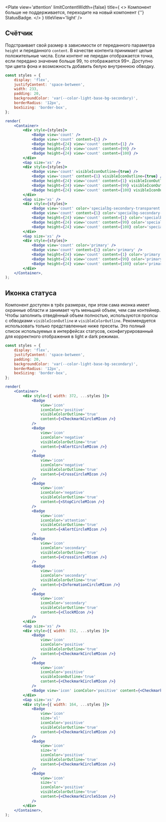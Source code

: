 
<Plate
    view='attention'
    limitContentWidth={false}
    title={
        <>
            Компонент больше не поддерживается, переходите на новый компонент {''}
            <Link href='https://core-ds.github.io/core-components/master/?path=/docs/statusbadge--docs'>
                StatusBadge.
            </Link>
        </>
    }
    titleView='light'
/>

## Счётчик

Подстраивает свой размер в зависимости от переданного параметра `height` и переданного `content`.
В качестве контента принимает целые положительные числа.
Если контент не передан отображается точка, если передано значение больше 99, то отображается 99+.
Доступно три цвета фона и возможность добавить белую внутреннюю обводку.

```jsx live
const styles = {
    display: 'flex',
    justifyContent: 'space-between',
    width: 233,
    padding: 20,
    backgroundColor: 'var(--color-light-base-bg-secondary)',
    borderRadius: '12px',
    boxSizing: 'border-box',
};

render(
    <Container>
        <div style={styles}>
            <Badge view='count' />
            <Badge view='count' content={1} />
            <Badge height={24} view='count' content={1} />
            <Badge height={24} view='count' content={99} />
            <Badge height={24} view='count' content={100} />
        </div>
        <Gap size='xs' />
        <div style={styles}>
            <Badge view='count' visibleIconOutline={true} />
            <Badge view='count' content={1} visibleIconOutline={true} />
            <Badge height={24} view='count' content={1} visibleIconOutline={true} />
            <Badge height={24} view='count' content={99} visibleIconOutline={true} />
            <Badge height={24} view='count' content={100} visibleIconOutline={true} />
        </div>
        <Gap size='xs' />
        <div style={styles}>
            <Badge view='count' color='specialbg-secondary-transparent' />
            <Badge view='count' content={1} color='specialbg-secondary-transparent' />
            <Badge height={24} view='count' content={1} color='specialbg-secondary-transparent' />
            <Badge height={24} view='count' content={99} color='specialbg-secondary-transparent' />
            <Badge height={24} view='count' content={100} color='specialbg-secondary-transparent' />
        </div>
        <Gap size='xs' />
        <div style={styles}>
            <Badge view='count' color='primary' />
            <Badge view='count' content={1} color='primary' />
            <Badge height={24} view='count' content={1} color='primary' />
            <Badge height={24} view='count' content={99} color='primary' />
            <Badge height={24} view='count' content={100} color='primary' />
        </div>
    </Container>,
);
```

## Иконка статуса

Компонент доступен в трёх размерах, при этом сама иконка имеет охранные области и занимает чуть меньший объем, чем сам контейнер.
Чтобы заполнить отведённый объем полностью, используются пропсы с обводками `visibleIconOutline` и `visibleColorOutline`.
Рекомендуется использовать только представленные ниже пресеты.
Это полный список используемых в интерфейсах статусов, сконфигурированный для корректного отображения в light и dark режимах.

```jsx live
const styles = {
    display: 'flex',
    justifyContent: 'space-between',
    padding: 20,
    backgroundColor: 'var(--color-light-base-bg-secondary)',
    borderRadius: '12px',
    boxSizing: 'border-box',
};

render(
    <Container>
        <div style={{ width: 372, ...styles }}>
            <Badge
                view='icon'
                iconColor='positive'
                visibleColorOutline='true'
                content={<CheckmarkCircleMIcon />}
            />
            <Badge
                view='icon'
                iconColor='negative'
                visibleColorOutline='true'
                content={<AlertCircleMIcon />}
            />
            <Badge
                view='icon'
                iconColor='negative'
                visibleColorOutline='true'
                content={<CrossCircleMIcon />}
            />
            <Badge
                view='icon'
                iconColor='negative'
                visibleColorOutline='true'
                content={<StopCircleMIcon />}
            />
            <Badge
                view='icon'
                iconColor='attention'
                visibleColorOutline='true'
                content={<AlertCircleMIcon />}
            />
            <Badge
                view='icon'
                iconColor='secondary'
                visibleColorOutline='true'
                content={<CrossCircleMIcon />}
            />
            <Badge
                view='icon'
                iconColor='secondary'
                visibleColorOutline='true'
                content={<InformationCircleMIcon />}
            />
            <Badge
                view='icon'
                iconColor='secondary'
                visibleColorOutline='true'
                content={<ClockMIcon />}
            />
        </div>
        <Gap size='xs' />
        <div style={{ width: 152, ...styles }}>
            <Badge
                view='icon'
                iconColor='positive'
                visibleColorOutline='true'
                content={<CheckmarkCircleMIcon />}
            />
            <Badge
                view='icon'
                iconColor='positive'
                visibleIconOutline='true'
                content={<CheckmarkCircleMIcon />}
            />
            <Badge view='icon' iconColor='positive' content={<CheckmarkCircleMIcon />} />
        </div>
        <Gap size='xs' />
        <div style={{ width: 164, ...styles }}>
            <Badge
                view='icon'
                size='xl'
                iconColor='positive'
                visibleColorOutline='true'
                content={<CheckmarkCircleMIcon />}
            />
            <Badge
                view='icon'
                size='m'
                iconColor='positive'
                visibleColorOutline='true'
                content={<CheckmarkCircleMIcon />}
            />
            <Badge
                view='icon'
                size='s'
                iconColor='positive'
                visibleColorOutline='true'
                content={<CheckmarkCircleSIcon />}
            />
        </div>
    </Container>,
);
```
